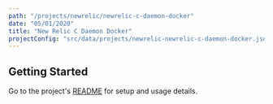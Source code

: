 ```yaml
---
path: "/projects/newrelic/newrelic-c-daemon-docker"
date: "05/01/2020"
title: "New Relic C Daemon Docker"
projectConfig: "src/data/projects/newrelic-newrelic-c-daemon-docker.json"
---
```


## Getting Started

Go to the project's [README](https://github.com/newrelic/newrelic-c-daemon-docker#readme) for setup and usage details.





